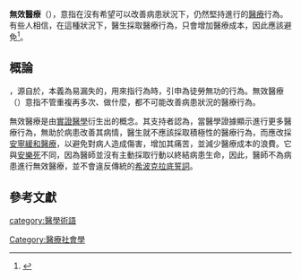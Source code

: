 {{medical}}
'''無效醫療'''（{{lang-en|futile medical care}}），意指在沒有希望可以改善病患狀況下，仍然堅持進行的[[醫療|醫療]]行為。有些人相信，在這種狀況下，醫生採取醫療行為，只會增加醫療成本，因此應該避免<ref>{{Cite journal|last=Khatcheressian|first=J.|last2=Harrington|first2 =SB|last3=''et.''|title='Futile Care': What to Do When Your Patient Insists on Chemotherapy That Likely Won' t Help|journal=''Oncology''| volume=22|issue=8|year=2008|url=http://www.cancernetwork.com/cme/article/10165/1168027?pageNumber=1|language=en|accessdate=2011-07-10}}{{Dead link|date=June 2020}} </ref>。

==概論==
{{lang-en|Futile}}，源自於{{lang-la|futilis}}，本義為易漏失的，用來指行為時，引申為徒勞無功的行為。無效醫療（{{lang-en|Futile medical care}}）意指不管重複再多次、做什麼，都不可能改善病患狀況的醫療行為。

無效醫療是由[[實證醫學|實證醫學]]衍生出的概念。其支持者認為，當醫學證據顯示進行更多醫療行為，無助於病患改善其病情，醫生就不應該採取積極性的醫療行為，而應改採[[安寧緩和醫療|安寧緩和醫療]]，以避免對病人造成傷害，增加其痛苦，並減少醫療成本的浪費。它與[[安樂死|安樂死]]不同，因為醫師並沒有主動採取行動以終結病患生命，因此，醫師不為病患進行無效醫療，並不會違反傳統的[[希波克拉底誓詞|希波克拉底誓詞]]。

== 參考文獻 ==
{{reflist}}
{{DEFAULTSORT:Futile Medical Care}}
{{Medicine-stub}}
[[category:醫學術語|category:醫學術語]]
[[Category:醫療社會學|Category:醫療社會學]]
